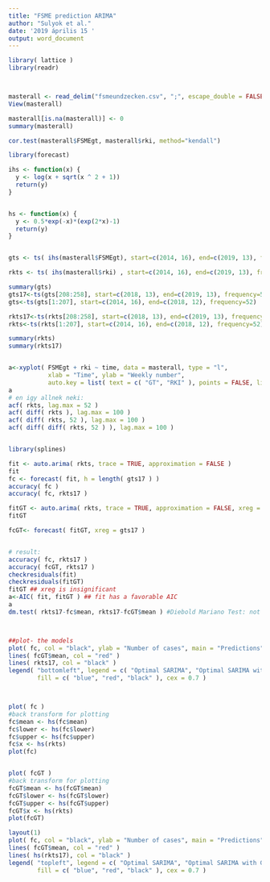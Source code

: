 ---
title: "FSME prediction ARIMA"
author: "Sulyok et al."
date: '2019 április 15 '
output: word_document
---

```{r echo=TRUE, warnings=TRUE}

library( lattice )
library(readr)



masterall <- read_delim("fsmeundzecken.csv", ";", escape_double = FALSE, col_types = cols(time = col_date(format = "%d.%m.%Y")), trim_ws = TRUE)
View(masterall)

masterall[is.na(masterall)] <- 0 
summary(masterall)

cor.test(masterall$FSMEgt, masterall$rki, method="kendall")

library(forecast)

ihs <- function(x) {
  y <- log(x + sqrt(x ^ 2 + 1))
  return(y)
}


hs <- function(x) {
  y <- 0.5*exp(-x)*(exp(2*x)-1)
  return(y)
}


gts <- ts( ihs(masterall$FSMEgt), start=c(2014, 16), end=c(2019, 13), frequency=52)

rkts <- ts( ihs(masterall$rki) , start=c(2014, 16), end=c(2019, 13), frequency=52)

summary(gts)
gts17<-ts(gts[208:258], start=c(2018, 13), end=c(2019, 13), frequency=52)
gts<-ts(gts[1:207], start=c(2014, 16), end=c(2018, 12), frequency=52)

rkts17<-ts(rkts[208:258], start=c(2018, 13), end=c(2019, 13), frequency=52)
rkts<-ts(rkts[1:207], start=c(2014, 16), end=c(2018, 12), frequency=52)

summary(rkts)
summary(rkts17)


a<-xyplot( FSMEgt + rki ~ time, data = masterall, type = "l",
           xlab = "Time", ylab = "Weekly number",
           auto.key = list( text = c( "GT", "RKI" ), points = FALSE, lines = TRUE, columns = 2 ) )
a
# en igy allnek neki:
acf( rkts, lag.max = 52 )
acf( diff( rkts ), lag.max = 100 )
acf( diff( rkts, 52 ), lag.max = 100 )
acf( diff( diff( rkts, 52 ) ), lag.max = 100 )


library(splines)

fit <- auto.arima( rkts, trace = TRUE, approximation = FALSE )
fit
fc <- forecast( fit, h = length( gts17 ) )
accuracy( fc )
accuracy( fc, rkts17 )

fitGT <- auto.arima( rkts, trace = TRUE, approximation = FALSE, xreg = gts )
fitGT

fcGT<- forecast( fitGT, xreg = gts17 )


# result:
accuracy( fc, rkts17 )
accuracy( fcGT, rkts17 )
checkresiduals(fit)
checkresiduals(fitGT)
fitGT ## xreg is insignificant
a<-AIC( fit, fitGT ) ## fit has a favorable AIC
a
dm.test( rkts17-fc$mean, rkts17-fcGT$mean ) #Diebold Mariano Test: not significant pedictive performance



##plot- the models
plot( fc, col = "black", ylab = "Number of cases", main = "Predictions" )
lines( fcGT$mean, col = "red" )
lines( rkts17, col = "black" )
legend( "bottomleft", legend = c( "Optimal SARIMA", "Optimal SARIMA with GT", "Actual" ),
        fill = c( "blue", "red", "black" ), cex = 0.7 )



plot( fc )
#back transform for plotting
fc$mean <- hs(fc$mean)
fc$lower <- hs(fc$lower)
fc$upper <- hs(fc$upper)
fc$x <- hs(rkts)
plot(fc)


plot( fcGT )
#back transform for plotting
fcGT$mean <- hs(fcGT$mean)
fcGT$lower <- hs(fcGT$lower)
fcGT$upper <- hs(fcGT$upper)
fcGT$x <- hs(rkts)
plot(fcGT)

layout(1)
plot( fc, col = "black", ylab = "Number of cases", main = "Predictions", ylim=c(0, 55) )
lines( fcGT$mean, col = "red" )
lines( hs(rkts17), col = "black" )
legend( "topleft", legend = c( "Optimal SARIMA", "Optimal SARIMA with GT", "Actual" ),
        fill = c( "blue", "red", "black" ), cex = 0.7 )


```

